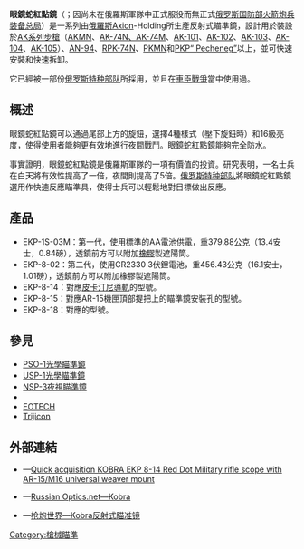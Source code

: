 {{noteTA
|G1=軍事
|G2=長度單位
|G3=Firearms
}}
{{Infobox Weapon
| name = 眼鏡蛇紅點鏡<br />{{Lang|en|Kobra Sight}}<br />{{Lang|ru|ЭКП «Кобра»}}
| image = https://commons.wikimedia.org/wiki/File:East_V_West_(192377183).jpeg
| caption = 左側為裝上了眼鏡蛇紅點鏡的莫洛Vepr獵用步槍
| origin = <div class="NavFrame collapsed" style="color: black; background-color: #FFFFFF; margin: 0 auto; padding: 0 10px; text-align: left;"><div class="NavHead" style="background-color: #FFFFFF; margin: 0 auto; padding: 0 10px; font-weight:normal;"></div><div class="NavContent" style="background-color: #FFFFFF; margin: 0 auto; padding: 0 10px;">
* {{flagcountry|Soviet Union}}
* {{flagcountry|Russia}}
</div>
</div>
| type = 反射式瞄準鏡
<!-- Type selection -->
| is_ranged = yes
| is_bladed = 
| is_explosive = 
| is_artillery = 
| is_vehicle = 
| is_missile = 
| is_UK = <!-- Service history -->
| service= 1994年—（非正式）
| used_by = [[俄罗斯特种部队|俄罗斯特种部队]]（士兵自購）
| wars = [[車臣戰爭|車臣戰爭]]<!-- Production history -->
| designer = 
| design_date = 
| manufacturer = Axion-Holding製造廠
| unit_cost = 
| production_date = 
| number = 
| variants = 
<!-- General specifications -->| spec_label = EKP 8-14
| weight = 0.355[[千克|千克]]（0.78[[磅|磅]]）
| length = 146[[毫米|毫米]]（5.75[[英寸|英吋]]）
| part_length = 
| width = 38毫米（1.5英吋）
| height = 76毫米（2.99英吋） 
| diameter = 
| crew = <!-- Ranged weapon specifications -->
| cartridge = 
| cartridge_weight = 
| caliber = 
| barrels = 
| action = 
| mode = 
| rate = 
| velocity = 
| energy = 
| range = 
| max_range = 
| feed = 
| sights = 
<!-- 火炮規格 -->| breech = 
| recoil = 
| carriage = 
| elevation = 
| traverse = <!-- 刃器規格 -->
| blade_type = 
| hilt_type = 
| sheath_type = 
| head_type = 
| haft_type = <!-- 爆炸物內填炸藥規格 -->
| filling = 
| filling_weight = 
| detonation = 
| yield = <!-- 車輛/飛彈規格 -->
| armour = 
| primary_armament = 
| secondary_arament = 
| engine = 
| engine_power = 
| transmission = 
| payload_capacity = 
| fuel_capacity = 
| pw_ratio = 
| suspension = 
| clearance = 
| vehicle_range = 
| speed = 
| guidance = 
| steering = <!-- Missiles only -->
| wingspan = 
| propellant = 
| ceiling = 
| altitude = 
| depth = 
| boost = 
| accuracy = 
| launch_platform = 
| transport = 
}}

'''眼鏡蛇紅點鏡'''（{{Lang-en|Kobra Sight}}；因尚未在俄羅斯軍隊中正式服役而無正式[[俄罗斯国防部火箭炮兵装备总局|俄罗斯国防部火箭炮兵装备总局]]）是一系列由[[俄羅斯|俄羅斯]]Axion-Holding所生產反射式瞄準鏡，設計用於裝設於[[卡拉什尼科夫自動步槍|AK系列步槍]]（[[AKM突擊步槍|AKMN]]、[[AK-74突击步枪|AK-74N、AK-74M]]、[[AK-101突击步枪|AK-101]]、[[AK-102突击步枪|AK-102]]、[[AK-103突击步枪|AK-103]]、[[AK-104突击步枪|AK-104]]、[[AK-105突击步枪|AK-105]]）、[[AN-94突擊步槍|AN-94]]、[[RPK-74輕機槍|RPK-74N]]、[[PK通用機槍|PKMN]]和[[Pecheneg通用機槍|PKP“ Pecheneg”]]以上，並可快速安裝和快速拆卸。

它已經被一部份[[俄罗斯特种部队|俄罗斯特种部队]]所採用，並且在[[車臣戰爭|車臣戰爭]]當中使用過。

== 概述 ==
眼鏡蛇紅點鏡可以通過尾部上方的旋鈕，選擇4種{{Link-en|標線|Reticle}}樣式（壓下旋鈕時）和16級亮度，使得使用者能夠更有效地進行夜間戰鬥。眼鏡蛇紅點鏡能夠完全防水。

事實證明，眼鏡蛇紅點鏡是俄羅斯軍隊的一項有價值的投資。研究表明，一名士兵在白天將有效性提高了一倍，夜間則提高了5倍。[[俄罗斯特种部队|俄罗斯特种部队]]將眼鏡蛇紅點鏡選用作快速反應瞄準具，使得士兵可以輕鬆地對目標做出反應。

== 產品 ==
* EKP-1S-03M：第一代，使用標準的AA電池供電，重379.88公克（13.4安士，0.84磅），透鏡前方可以附加[[橡膠|橡膠]]製遮陽筒。
* EKP-8-02：第二代，使用CR2330 3伏鋰電池，重456.43公克（16.1安士，1.01磅），透鏡前方可以附加橡膠製遮陽筒。
* EKP-8-14：對應[[皮卡汀尼導軌|皮卡汀尼導軌]]的型號。
* EKP-8-15：對應AR-15機匣頂部提把上的瞄準鏡安裝孔的型號。
* EKP-8-18：對應{{Link-en|韋弗式導軌|Weaver rail mount}}的型號。

== 參見 ==
* [[PSO-1光學瞄準鏡|PSO-1光學瞄準鏡]]
* [[USP-1光學瞄準鏡|USP-1光學瞄準鏡]]
* [[NSP-3夜視瞄準鏡|NSP-3夜視瞄準鏡]]
* {{Link-en|Aimpoint公司|Aimpoint AB}}
* [[EOTECH|EOTECH]]
* [[Trijicon|Trijicon]]
<!-- == 註釋 ==
{{notelist}}
== 資料來源 ==
<div class="references-small">
<references />
</div>
== 參考文獻 == -->
== 外部連結 ==
* {{en icon}}—[http://www.binocularsmart.com/scopes/cobra-kobra-russian-military-ar-15-m16-akm-ak-rifle-scope-sight.shtml Quick acquisition KOBRA EKP 8-14 Red Dot Military rifle scope with AR-15/M16 universal weaver mount] {{Wayback|url=http://www.binocularsmart.com/scopes/cobra-kobra-russian-military-ar-15-m16-akm-ak-rifle-scope-sight.shtml |date=20210418133138 }}
* {{en icon}}—[https://russianoptics.net/Kobra.html Russian Optics.net—Kobra] {{Wayback|url=https://russianoptics.net/Kobra.html |date=20210106175538 }}
* {{zh-hans icon}}—[http://pewpewpew.work/sight/russainoptic/kobra.htm 枪炮世界—Kobra反射式瞄准镜] {{Wayback|url=http://pewpewpew.work/sight/russainoptic/kobra.htm |date=20180317085310 }}

{{DEFAULTSORT:Kobra}}
[[Category:槍械瞄準|Category:槍械瞄準]]